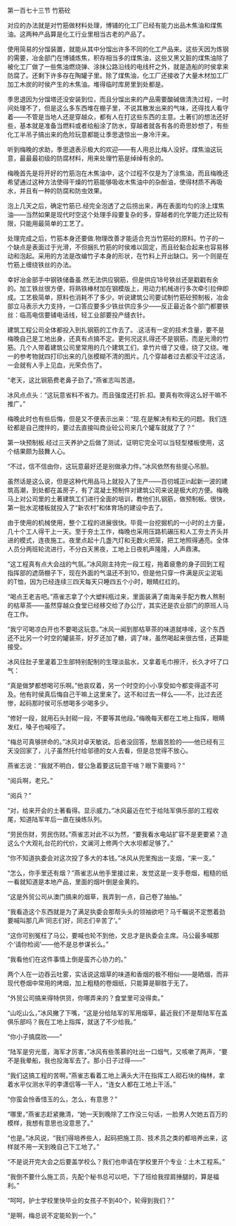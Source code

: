 

第一百七十三节 竹筋砼

对应的办法就是对竹筋做材料处理，博铺的化工厂已经有能力出品木焦油和煤焦油。这两种产品算是化工行业里相当古老的产品了。

使用简易的分馏装置，就能从其中分馏出许多不同的化工产品来。这些天因为炼钢的需要，冶金部门在博铺炼焦，积存相当多的煤焦油，这些又黑又脏的煤焦油除了被化工厂做了一些焦油燃烧弹、涂抹公路沿线的电线杆之外，就是造船的时侯拿来防腐了。还剩下许多存在陶罐子里。除了煤焦油，化工厂还接收了大量木材加工厂加工木炭的时侯产生的木焦油。堆得临时库房里到处都是。

季思退因为分馏塔还没安装到位，而且分馏出来的产品需要酸碱做清洗过程，一时间处理不了，但是这么多东西堆在棚子里，不说其散发出来的气味，还得找人看守着――不管是当地人还是穿越众，都有人在打这些东西的主意。土著们的想法还好些，基本就是准备当燃料或者给船涂了防水，穿越者就各有各的奇思妙想了，有些化工半吊子搞出来的危险玩意都能让季思退惊出一身冷汗来。

听到梅晚的求助，季思退表示极大的欢迎――有人用总比梅人没好。煤焦油这玩意，最最最初级的防腐材料，用来处理竹筋是绰绰有余的。

梅晚首先是将开好的竹筋泡在木焦油中，这个过程不仅是为了涂焦油，而且梅晚还希望通过这种方法使得干燥的竹筋能够吸收木焦油中的杂酚油，使得材质不再吸水，并且有一种的防腐和防虫效果。

泡上几天之后，确定竹筋已.经完全泡透了之后捞出来，再在表面均匀的涂上煤焦油――当然如果是现代时空这个处理手段要复杂的多，穿越者的化学能力还比较有限，只能用最简单的工艺了。

处理完成之后，竹筋本身还要做.物理改善才能适合充当竹筋砼的原料。竹子的一个缺点是表面过于光滑，不但捆扎竹筋的时侯难以固定，而且砼黏合起来也容易移动和泡起。采用的方法是改编竹子本身的形状，在竹料上开出缺口。另一个则是在竹筋上缠绕铁丝的办法。

幸好冶金部手中钢铁储备虽.然无法供应钢筋，但是供应18号铁丝还是戳戳有余的。加工铁丝很方便，将熟铁棒材加在钢模版上，用动力机械进行多次牵引拉伸即成。工艺极简单，原料也消耗不了多少。听说建筑公司要试制竹筋砼预制板，冶金部立马表示大力支持，一口答应要多少铁丝供应多少――反正最近各个部门都要铁丝：临高电信要铺电话线，轻工业部要投产缝衣针。

建筑工程公司全体都投入到扎钢筋的工作去了。.这活有一定的技术含量，要不是梅晚自己是工地出身，还真有点搞不定。更何况这扎得还不是钢筋，而是光滑的竹筋。几个人带着建筑公司里常用的几个建筑工们，拿竹片缠了又缠，绕了又绕。唯一的参考物就四打印出来的几张模糊不清的图片。几个穿越者过去都没干过这活，一会就有人手上见血，光荣负伤了。

“老天，这比钢筋费老鼻子劲了。”燕雀志叫苦道。

冰风点点头：“这玩意省料不省力。而且强度还打折.扣。要真有吹得这么好干嘛不推广。”

梅晚此时也有些后悔，但是又不便表示出来：“现.在是解决有和无的问题。我们连砼都是自己搅拌的，要过去直接叫商业砼公司来几个罐车就就了了？”

第一块预制板.经过三天养护之后做了测试，证明它完全可以当轻型楼板使用，这个结果颇为鼓舞人心。

“不过，信不信由你，这玩意最好还是别做承力件。”冰风依然有些提心吊胆。

虽然话是这么说，但是这种代用品马上就投入了生产――百仞城正in起新一波的建筑高潮，到处都在盖房子，有了混凝土预制件对建筑公司来说是极大的方便。梅晚马上对公司里的土著建筑工们进行全面的培训，教他们扎钢筋，做预制板。很快，第一批水泥楼板就投入了“新农村”和体育场的建设中去了。

由于使用的机械使用，整个工程的进展很快。毕竟一台挖掘机的一小时的土方量，几十个工人得干上一天。至于夯土工作，梅晚也采用压路机碾压和人工夯土齐头并进的模式，连夜施工。夜里点起十几盏汽灯和无数火把笼，把工地照得通亮。全体人员分两班轮流进行，不分白天黑夜，工地上日夜机声隆隆，人声鼎沸。

“这工程真有点大会战的气氛。”冰风刚主持完一段工程，拖着疲惫的身子回到工程指挥部的遮荫棚子下，现在外面的气温还不到10，但是他只穿一件满是灰尘泥垢的T恤，因为已经连续三四天每天只睡四五个小时，眼睛红红的。

“喝点王老吉吧。”燕雀志拿了个大塑料瓶过来，里面装满了南海亲手配方教人熬制的枯草茶――虽然穿越众食堂已经移交给了办公厅，其实还是农业部门的原班人马在工作。

“我宁可喝凉白开也不要喝这玩意。”冰风一闻到那枯草茶的味道就哆嗦，这个东西还不比另一个时空的罐装茶，好歹还加了糖，调了味，虽然喝起来很古怪，还算能接受。

冰风往肚子里灌着卫生部特别配制的生理淡盐水，又拿着毛巾擦汗，长久才吁了口气：

“真是做梦都想喝可乐啊。”他哀叹着，另一个时空的小小享受如今都变得遥不可及。他有时侯真后悔自己干嘛上这里来了。这不和过去一样么――不，比过去还惨，起码那时侯可乐想喝多少喝多少。

“修好一段，就用石头封砌一段，不要等其他段。”梅晚每天都在工地上指挥，眼睛发红，嗓子也喊哑了。

“梅总可真够拼命的。”冰风对卓天敏说。后者没回答，愁眉苦脸的――他已经有三天没回家了，儿子虽然托付给邬德的女人去看，但是总觉得不放心。

燕雀志说：“我就不明白，督公急着要这玩意干啥？眼下需要吗？”

“阅兵啊，老兄。”

“阅兵？”

“对，给来开会的土著看得。显示威力。”冰风最近在忙于给陆军俱乐部的工程收尾，知道陆军年后一直在操练队列。

“劳民伤财，劳民伤财。”燕雀志对此不以为然，“要我看水电站扩容不是更要紧？造这么个大观礼台花的代价，文澜河上修两个大水坝都足够了。”

“你不知道执委会对这次投了多大的本钱。”冰风从兜里掏出一支烟，“来一支。”

“怎么，你手里还有烟？”燕雀志从他手里接过来，发觉这是一支手卷烟，粗糙的纸一看就知道是本地产品，里面的烟叶倒是金黄的。

“这是外贸公司从澳门搞来的烟草，我弄到一点，自己卷了抽抽。”

“我看造这个东西就是为了满足执委会那帮头头的领袖欲吧？马千瞩说不定憋着劲要喊叫那几声‘同志们好，同志们辛苦了’。”

“这你可别冤枉了马公，要喊也轮不到他，文总才是执委会主席。马公最多喊那个‘请你检阅’――他不是总参谋长么。”

“我看他们在这件事情上倒是蛮齐心协力的。”

两个人在一边吞云吐雾，实话说这烟草的味道和香烟的极不相似――是晒烟，而非现代卷烟中常用的烤烟，加上粗糙的卷烟纸，只能算是聊胜于无了。

“外贸公司搞来得特供货，你哪弄来的？食堂里可没得卖。”

“山吃山么，”冰风撇了下嘴，“这是分给陆军的军用烟草，最近我们不是帮陆军在盖俱乐部吗？我在工地上指挥，就送了不少给我。”

“你小子搞腐败――”

“陆军是穷光蛋，海军才厉害，”冰风有些羡慕的吐出一口烟气，又咳嗽了两声，“要不是我晕船，我也投海军去了。那小日子过得――”

“我们这搞工程的苦啊，”燕雀志看着工地上满头大汗在指挥工人砌石块的梅林，拿着水平仪测水平的李潇侣等一干人，“连女人都在工地上干活。”

“你蛮会怜香惜玉的么，怎么，有意思？”

“哪里，”燕雀志赶紧撇清，“她一天到晚除了工作没三句话，一脸男人欠她五百万的模样，我想有意思也没意思了。”

“也是。”冰风说，“我们得培养些人，起码把施工员、技术员之类的都培养出来，这样就不用一天到晚自己下工地了。”

“不是说开完大会之后要盖学校么？我们也申请在学校里开个专业：土木工程系。”

“我倒不要什么施工员，先配个秘书总可以吧，下了班给我捏肩捶腿的，算是福利。”

“呵呵，护士学校里快毕业的女孩子不到40个，轮得到我们？”

“是啊，梅总说不定能轮到一个。”

